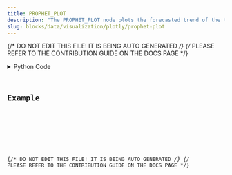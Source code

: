 ```yaml
---
title: PROPHET_PLOT
description: "The PROPHET_PLOT node plots the forecasted trend of the time series data that was passed in."
slug: blocks/data/visualization/plotly/prophet-plot
---
```


{/* DO NOT EDIT THIS FILE! IT IS BEING AUTO GENERATED */}
{/* PLEASE REFER TO THE CONTRIBUTION GUIDE ON THE DOCS PAGE */}


<PythonDocsDisplay docstring={docstring} />
<details>
<summary>Python Code</summary>



<Code code={pythonCode} lang="py" wrap theme="dracula" />

[Find this Flojoy Block on GitHub](https://github.com/flojoy-ai/blocks/blob/main/blocks/DATA/VISUALIZATION/PLOTLY/PROPHET_PLOT/PROPHET_PLOT.py)

</details>

## Example


<GetHelpWidget />


<AppDisplay app={app} blockName="PROPHET_PLOT" client:visible />


<Example />

{/* DO NOT EDIT THIS FILE! IT IS BEING AUTO GENERATED */}
{/* PLEASE REFER TO THE CONTRIBUTION GUIDE ON THE DOCS PAGE */}
